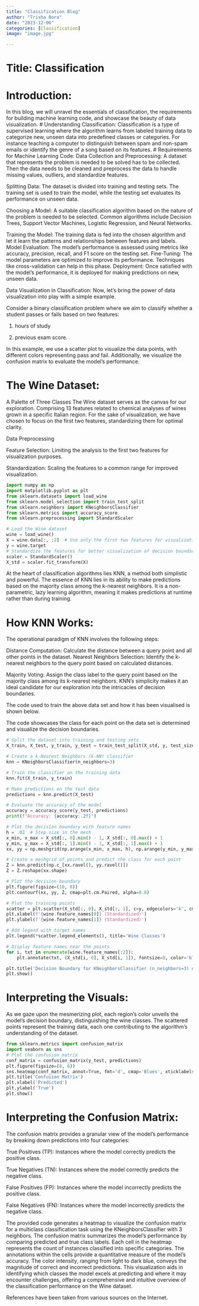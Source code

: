 ```yaml
---
title: "Classification Blog"
author: "Trisha Bora"
date: "2023-12-06"
categories: [Classification]
image: "image.jpg"

---
```

# Title: Classification

# Introduction: 
In this blog, we will unravel the essentials of classification, the requirements for building machine learning code, and showcase the beauty of data visualization.
# Understanding Classification:
 Classification is a type of supervised learning where the algorithm learns from labeled training data to categorize new, unseen data into predefined classes or categories. For instance teaching a computer to distinguish between spam and non-spam emails or identify the genre of a song based on its features.
 # Requirements for Machine Learning Code:
 Data Collection and Preprocessing: A dataset that represents the problem is needed to be solved has to be collected. Then the data needs to be cleaned and preprocess the data to handle missing values, outliers, and standardize features.

Splitting Data: The dataset is divided into training and testing sets. The training set is used to train the model, while the testing set evaluates its performance on unseen data.

Choosing a Model: A suitable classification algorithm based on the nature of the problem is needed to be selected. Common algorithms include Decision Trees, Support Vector Machines, Logistic Regression, and Neural Networks.

Training the Model: The training data is fed into the chosen algorithm and let it learn the patterns and relationships between features and labels. Model Evaluation: The model's performance is assessed using metrics like accuracy, precision, recall, and F1 score on the testing set. Fine-Tuning: The model parameters are optimized to improve its performance. Techniques like cross-validation can help in this phase. Deployment: Once satisfied with the model's performance, it is deployed for making predictions on new, unseen data.

Data Visualization in Classification: Now, let's bring the power of data visualization into play with a simple example.

Consider a binary classification problem where we aim to classify whether a student passes or fails based on two features:

1) hours of study

2) previous exam score.

In this example, we use a scatter plot to visualize the data points, with different colors representing pass and fail. Additionally, we visualize the confusion matrix to evaluate the model's performance.

# The Wine Dataset:
 A Palette of Three Classes The Wine dataset serves as the canvas for our exploration. Comprising 13 features related to chemical analyses of wines grown in a specific Italian region. For the sake of visualization, we have chosen to focus on the first two features, standardizing them for optimal clarity.

Data Preprocessing

Feature Selection: Limiting the analysis to the first two features for visualization purposes.

Standardization: Scaling the features to a common range for improved visualization.
```python
import numpy as np
import matplotlib.pyplot as plt
from sklearn.datasets import load_wine
from sklearn.model_selection import train_test_split
from sklearn.neighbors import KNeighborsClassifier
from sklearn.metrics import accuracy_score
from sklearn.preprocessing import StandardScaler

# Load the Wine dataset
wine = load_wine()
X = wine.data[:, :2]  # Use only the first two features for visualization
y = wine.target
# Standardize the features for better visualization of decision boundary
scaler = StandardScaler()
X_std = scaler.fit_transform(X)
```

At the heart of classification algorithms lies KNN, a method both simplistic and powerful. The essence of KNN lies in its ability to make predictions based on the majority class among the k-nearest neighbors. It is a non-parametric, lazy learning algorithm, meaning it makes predictions at runtime rather than during training.

# How KNN Works:

The operational paradigm of KNN involves the following steps:

Distance Computation: Calculate the distance between a query point and all other points in the dataset. Nearest Neighbors Selection:
Identify the k-nearest neighbors to the query point based on calculated distances.

Majority Voting: Assign the class label to the query point based on the majority class among its k-nearest neighbors. KNN’s simplicity makes it an ideal candidate for our exploration into the intricacies of decision boundaries.

The code used to train the above data set and how it has been visualised is shown below.

The code showcases the class for each point on the data set is determined and visualize the decision boundaries.
```python
# Split the dataset into training and testing sets
X_train, X_test, y_train, y_test = train_test_split(X_std, y, test_size=0.2, random_state=42)

# Create a k-Nearest Neighbors (k-NN) classifier
knn = KNeighborsClassifier(n_neighbors=3)

# Train the classifier on the training data
knn.fit(X_train, y_train)

# Make predictions on the test data
predictions = knn.predict(X_test)

# Evaluate the accuracy of the model
accuracy = accuracy_score(y_test, predictions)
print(f"Accuracy: {accuracy:.2f}")

# Plot the decision boundary with feature names
h = .02  # Step size in the mesh
x_min, x_max = X_std[:, 0].min() - 1, X_std[:, 0].max() + 1
y_min, y_max = X_std[:, 1].min() - 1, X_std[:, 1].max() + 1
xx, yy = np.meshgrid(np.arange(x_min, x_max, h), np.arange(y_min, y_max, h))

# Create a meshgrid of points and predict the class for each point
Z = knn.predict(np.c_[xx.ravel(), yy.ravel()])
Z = Z.reshape(xx.shape)

# Plot the decision boundary
plt.figure(figsize=(10, 8))
plt.contourf(xx, yy, Z, cmap=plt.cm.Paired, alpha=0.8)

# Plot the training points
scatter = plt.scatter(X_std[:, 0], X_std[:, 1], c=y, edgecolors='k', cmap=plt.cm.Paired)
plt.xlabel(f'{wine.feature_names[0]} (Standardized)')
plt.ylabel(f'{wine.feature_names[1]} (Standardized)')

# Add legend with target names
plt.legend(*scatter.legend_elements(), title='Wine Classes')

# Display feature names near the points
for i, txt in enumerate(wine.feature_names[:2]):
    plt.annotate(txt, (X_std[i, 0], X_std[i, 1]), fontsize=8, color='black')

plt.title('Decision Boundary for KNeighborsClassifier (n_neighbors=3) on Wine Dataset')
plt.show()
```
# Interpreting the Visuals:
As we gaze upon the mesmerizing plot, each region's color unveils the model's decision boundary, distinguishing the wine classes. The scattered points represent the training data, each one contributing to the algorithm's understanding of the dataset.

```python
from sklearn.metrics import confusion_matrix
import seaborn as sns
# Plot the confusion matrix
conf_matrix = confusion_matrix(y_test, predictions)
plt.figure(figsize=(8, 6))
sns.heatmap(conf_matrix, annot=True, fmt='d', cmap='Blues', xticklabels=wine.target_names, yticklabels=wine.target_names)
plt.title('Confusion Matrix')
plt.xlabel('Predicted')
plt.ylabel('True')
plt.show()
```
# Interpreting the Confusion Matrix:

The confusion matrix provides a granular view of the model's performance by breaking down predictions into four categories:

True Positives (TP): Instances where the model correctly predicts the positive class.

True Negatives (TN): Instances where the model correctly predicts the negative class.

False Positives (FP): Instances where the model incorrectly predicts the positive class.

False Negatives (FN): Instances where the model incorrectly predicts the negative class.

The provided code generates a heatmap to visualize the confusion matrix for a multiclass classification task using the KNeighborsClassifier with 3 neighbors. The confusion matrix summarizes the model's performance by comparing predicted and true class labels. Each cell in the heatmap represents the count of instances classified into specific categories. The annotations within the cells provide a quantitative measure of the model's accuracy. The color intensity, ranging from light to dark blue, conveys the magnitude of correct and incorrect predictions. This visualization aids in identifying which classes the model excels at predicting and where it may encounter challenges, offering a comprehensive and intuitive overview of the classification performance on the Wine dataset.


References have been taken from various sources on the Internet.